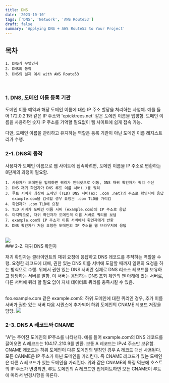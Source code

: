 ```yaml
---
title: DNS
date: '2023-10-10'
tags: ['DNS', 'Network', 'AWS Route53']
draft: false
summary: 'Applying DNS + AWS Route53 to Your Project'
---
```


## 목차

```
1. DNS가 무엇인지
2. DNS의 동작
3. DNS의 실제 예시 with AWS Route53
```

<br />

### 1. DNS, 도메인 이름 등록 기관

도메인 이름 예약과 해당 도메인 이름에 대한 IP 주소 할당을 처리하는 사업체.
예를 들어 172.0.2.1와 같은 IP 주소와 'epicktrees.net' 같은 도에인 이름을 맵핑함.
도메인 이름을 사용하면 숫자 IP 주소를 기억할 필요없이 웹 사이트에 쉽게 접속 가능. <p/>
다만, 도메인 이름을 관리하고 유지하는 역할은 등록 기관이 아닌 도메인 이름 레지스트리가 수행. <p/>

### 2-1. DNS의 동작

사용자가 도메인 이름으로 웹 사이트에 접속하려면, 도메인 이름을 IP 주소로 변환하는 8단계의 과정이 필요함.

```
1. 사용자가 도메인을 입력하면 쿼리가 인터넷으로 이동, DNS 재귀 확인자가 쿼리 수신
2. DNS 재귀 확인자가 DNS 루트 이름 서버(.)를 쿼리
3. 루트 서버가 최상위 도메인 (TLD) DNS 서버(ex: .com .net)의 주소로 확인자에 응답
   example.com을 검색할 경우 요청은 .com TLD를 가리킴
4. 확인자가 .com TLD에 요청
5. TLD 서버가 도메인 이름 서버 (example.com)의 IP 주소로 응답
6. 마지막으로, 재귀 확인자가 도메인의 이름 서버로 쿼리를 보냄
7. example.com의 IP 주소가 이름 서버에서 확인자에게 반환
8. DNS 확인자가 처음 요청한 도메인의 IP 주소를 웹 브라우저에 응답

```

<br />
<img src="https://cf-assets.www.cloudflare.com/slt3lc6tev37/1NzaAqpEFGjqTZPAS02oNv/bf7b3f305d9c35bde5c5b93a519ba6d5/what_is_a_dns_server_dns_lookup.png" />
<br />
### 2-2. 재귀 DNS 확인자

재귀 확인자는 클라이언트의 재귀 요청에 응답하고 DNS 레코드를 추적하는 역할을 수행.
요청한 레코드에 대해, 권한 있는 DNS 이름 서버에 도달할 때까지 일련의 요청을 하는 방식으로 수행.
위에서 권한 있는 DNS 서버란 실제로 DNS 리소스 레코드를 보유하고 담당하는 서버를 말함.
이 서버는 응답하는 DNS 조회 체인의 맨 아래에 있는 서버로, 다른 서버에 쿼리 할 필요 없이 자체 데이터로 쿼리를 충족시킬 수 있음.

<br />
foo.example.com 같은 example.com의 하위 도메인에 대한 퀴리인 경우, 추가 이름 서버가 권한 있는 서버 다음
시퀀스에 추가되어 하위 도메인의 CNAME 레코드 저장을 담당.
<img src="https://cf-assets.www.cloudflare.com/slt3lc6tev37/1O1o3jhs0ztWsD00k8RLIJ/f33c1793a7e21cb92678c1f35ef1b245/dns_record_request_sequence_cname_subdomain.png" />
<br />

### 2-3. DNS A 레코드와 CNAME

"A"는 주어진 도메인의 IP주소를 나타낸다. 예를 들어 example.com의 DNS 레코드를 끌어오면 A 레코드는 104.17..210.9를 반환.
보통 A 레코드는 IPv4 주소만 보유함.
CNAME 레코드는 하위 도메인이 다른 도메인의 별칭인 경우 A 레코드 대신 사용된다. 모든 CANME은 IP 주소가 아닌 도메인을 가리킨다.
즉 CNAME 레코드가 있는 도메인은 다른 A 레코드가 있는 도메인을 가리킨다.
위와 같은 CNAME의 특징 덕분에 호스트의 IP 주소가 변경되면,
루트 도메인의 A 레코드만 업데이트하면 모든 CNAME이 루트에 따라서 변경사항을 따른다.
